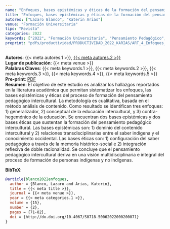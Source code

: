 ```yaml
---
name: "Enfoques, bases epistémicas y éticas de la formación del pensamiento pedagógico intercultural en contextos indígenas"
title: "Enfoques, bases epistémicas y éticas de la formación del pensamiento pedagógico intercultural en contextos indígenas"
autores: ["Lazaro Blanco", "Katerin Arias"]
venue: "Formación Universitaria"
tipo: "Revista"
categories: 2022
keywords: ["2022", "Formación Universitaria", "Pensamiento Pedagógico", "Educación Intercultural", "Formación Inicial Docente"]
preprint: "pdfs/productividad/PRODUCTIVIDAD_2022_KARIAS/ART_4_Enfoques_FORMACION UNIVERSITARIA_Lazaro_Arias_2022_SCOPUS.pdf"
---
```

**Autores**: {{< meta autores.1 >}}, [{{< meta autores.2 >}}](../members/current/Katerin Arias.qmd)  
**Lugar de publicación**: {{< meta venue >}}     
**Palabras Claves**: {{< meta keywords.1 >}}, {{< meta keywords.2 >}}, {{< meta keywords.3 >}}, {{< meta keywords.4 >}}, {{< meta keywords.5 >}}  
**Pre-print**: [PDF](../{{< meta preprint >}})    
**Resumen**: El objetivo de este estudio es analizar los hallazgos reportados en la literatura académica que permitan sistematizar los enfoques, las bases epistémicas y éticas del proceso de formación del pensamiento pedagógico intercultural. La metodología es cualitativa, basada en el método análisis de contenido. Como resultado se identifican tres enfoques: 1) generalizador, 2) conceptual de la educación intercultural, y 3) contra-hegemónico de la educación. Se encuentran dos bases epistémicas y dos bases éticas que sustentan la formación del pensamiento pedagógico intercultural. Las bases epistémicas son: 1) dominio del contenido intercultural y 2) relaciones transdisciplinarias entre el saber indígena y el conocimiento occidental. Las bases éticas son: 1) configuración del saber pedagógico a través de la memoria histórico-social e 2) integración reflexiva de doble racionalidad. Se concluye que el pensamiento pedagógico intercultural deriva en una visión multidisciplinaria e integral del proceso de formación de personas indígenas y no indígenas.


**BibTeX**:
```bibtex
@article{blanco2022enfoques,
  author = {Blanco, Lazaro and Arias, Katerin},
  title = {{< meta title >}},
  journal = {{< meta venue >}},
  year = {{< meta categories.1 >}},
  volume = {15},
  number = {2},
  pages = {71-82},
  doi = {http://dx.doi.org/10.4067/S0718-50062022000200071}
}
```
